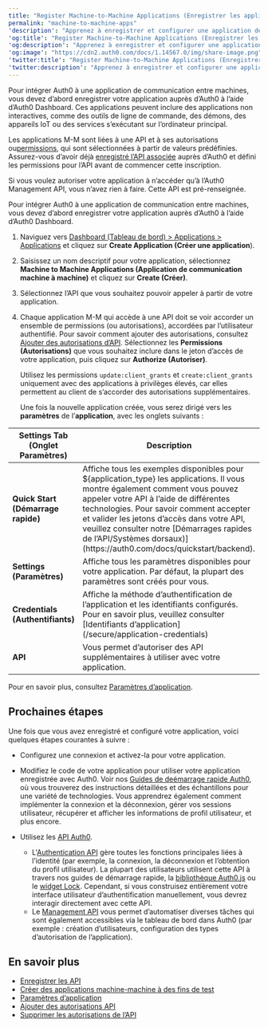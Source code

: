 ---
title: "Register Machine-to-Machine Applications (Enregistrer les applications machine-machine)"
permalink: "machine-to-machine-apps"
'description': "Apprenez à enregistrer et configurer une application de communication entre machines à l’aide d’Auth0 Dashboard et à l’autoriser à l’aide de la fonctionnalité de test de Management API."
'og:title': "Register Machine-to-Machine Applications (Enregistrer les applications machine-machine)"
'og:description': "Apprenez à enregistrer et configurer une application de communication entre machines à l’aide d’Auth0 Dashboard et à l’autoriser à l’aide de la fonctionnalité de test de Management API."
'og:image': "https://cdn2.auth0.com/docs/1.14567.0/img/share-image.png"
'twitter:title': "Register Machine-to-Machine Applications (Enregistrer les applications machine-machine)"
'twitter:description': "Apprenez à enregistrer et configurer une application de communication entre machines à l’aide d’Auth0 Dashboard et à l’autoriser à l’aide de la fonctionnalité de test de Management API."
---

Pour intégrer Auth0 à une application de communication entre machines, vous devez d’abord enregistrer votre application auprès d’Auth0 à l’aide d’Auth0 Dashboard. Ces applications peuvent inclure des applications non interactives, comme des outils de ligne de commande, des démons, des appareils IoT ou des services s’exécutant sur l’ordinateur principal.

Les applications M-M sont liées à une API et à ses autorisations ou[permissions](/docs/fr-ca/get-started/apis/scopes/api-scopes), qui sont sélectionnées à partir de valeurs prédéfinies. Assurez-vous d’avoir déjà [enregistré l’API associée](/docs/fr-ca/get-started/auth0-overview/set-up-apis) auprès d’Auth0 et défini les permissions pour l’API avant de commencer cette inscription.

Si vous voulez autoriser votre application à n’accéder qu’à l’Auth0 Management API, vous n’avez rien à faire. Cette API est pré-renseignée.

Pour intégrer Auth0 à une application de communication entre machines, vous devez d’abord enregistrer votre application auprès d’Auth0 à l’aide d’Auth0 Dashboard.

1. Naviguez vers [Dashboard (Tableau de bord) > Applications > Applications](https://manage.auth0.com/#/applications) et cliquez sur **Create Application (Créer une application**).
2. Saisissez un nom descriptif pour votre application, sélectionnez **Machine to Machine Applications (Application de communication machine à machine)** et cliquez sur **Create (Créer)**.
3. Sélectionnez l’API que vous souhaitez pouvoir appeler à partir de votre application.
4. Chaque application M-M qui accède à une API doit se voir accorder un ensemble de permissions (ou autorisations), accordées par l’utilisateur authentifié. Pour savoir comment ajouter des autorisations, consultez [Ajouter des autorisations d’API](/docs/fr-ca/get-started/apis/add-api-permissions). Sélectionnez les **Permissions (Autorisations)** que vous souhaitez inclure dans le jeton d’accès de votre application, puis cliquez sur **Authorize (Autoriser)**.

   <Warning>

   Utilisez les permissions `update:client_grants` et `create:client_grants` uniquement avec des applications à privilèges élevés, car elles permettent au client de s’accorder des autorisations supplémentaires.

   </Warning>

   Une fois la nouvelle application créée, vous serez dirigé vers les **paramètres** de l’**application**, avec les onglets suivants :

<table class="table"><thead>
<tr>
<th><strong>Settings Tab (Onglet Paramètres)</strong></th>
<th><strong>Description</strong></th>
</tr>
</thead>
<tbody>
<tr>
<td><strong>Quick Start (Démarrage rapide)</strong></td>
<td>Affiche tous les exemples disponibles pour ${application_type} les applications. Il vous montre également comment vous pouvez appeler votre API à l’aide de différentes technologies. Pour savoir comment accepter et valider les jetons d’accès dans votre API, veuillez consulter notre [Démarrages rapides de l’API/Systèmes dorsaux)] (https://auth0.com/docs/quickstart/backend).</td>
</tr>
<tr>
<td><strong>Settings (Paramètres)</strong></td>
<td>Affiche tous les paramètres disponibles pour votre application. Par défaut, la plupart des paramètres sont créés pour vous.</td>
</tr>
<tr>
<td><strong>Credentials (Authentifiants)</strong></td>
<td>Affiche la méthode d’authentification de l’application et les identifiants configurés. Pour en savoir plus, veuillez consulter [Identifiants d’application] (/secure/application-credentials)</td>
</tr>
<tr>
<td><strong>API</strong></td>
<td>Vous permet d’autoriser des API supplémentaires à utiliser avec votre application.</td>
</tr>
</tbody>
</table>

   Pour en savoir plus, consultez [Paramètres d’application](/docs/fr-ca/get-started/applications/application-settings).

## Prochaines étapes

Une fois que vous avez enregistré et configuré votre application, voici quelques étapes courantes à suivre :

* Configurez une connexion et activez-la pour votre application.
* Modifiez le code de votre application pour utiliser votre application enregistrée avec Auth0. Voir nos [Guides de deémarrage rapide Auth0](/docs/fr-ca/quickstarts), où vous trouverez des instructions détaillées et des échantillons pour une variété de technologies. Vous apprendrez également comment implémenter la connexion et la déconnexion, gérer vos sessions utilisateur, récupérer et afficher les informations de profil utilisateur, et plus encore.
* Utilisez les [API Auth0](/docs/fr-ca/api).

  + L'[Authentication API](/docs/fr-ca/api/authentication) gère toutes les fonctions principales liées à l’identité (par exemple, la connexion, la déconnexion et l’obtention du profil utilisateur). La plupart des utilisateurs utilisent cette API à travers nos guides de démarrage rapide, la [bibliothèque Auth0.js](/docs/fr-ca/libraries/auth0js) ou le [widget Lock](/docs/fr-ca/libraries/lock). Cependant, si vous construisez entièrement votre interface utilisateur d’authentification manuellement, vous devrez interagir directement avec cette API.
  + Le [Management API](/docs/fr-ca/api/management/v2) vous permet d’automatiser diverses tâches qui sont également accessibles via le tableau de bord dans Auth0 (par exemple : création d’utilisateurs, configuration des types d’autorisation de l’application).

## En savoir plus

* [Enregistrer les API](/docs/fr-ca/get-started/auth0-overview/set-up-apis)
* [Créer des applications machine-machine à des fins de test](/docs/fr-ca/get-started/apis/create-m2m-app-test)
* [Paramètres d’application](/docs/fr-ca/get-started/applications/application-settings)
* [Ajouter des autorisations API](/docs/fr-ca/get-started/apis/add-api-permissions)
* [Supprimer les autorisations de l’API](/docs/fr-ca/get-started/apis/delete-api-permissions)